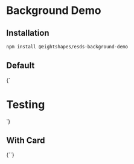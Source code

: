 

<Meta title="Background Demo" component="esds-background-demo" />

# Background Demo

## Installation

```bash
npm install @eightshapes/esds-background-demo
```

## Default

<Preview>
  <Story name="Default">{`<esds-background-demo><h1>Testing</h1></esds-background-demo>`}</Story>
</Preview>

## With Card

<Preview>
  <Story name="With Card">
    {`<esds-background-demo><esds-card title="Card Title"></esds-card><esds-card title="Card Title"></esds-card><esds-card title="Card Title"></esds-card><esds-card title="Card Title"></esds-card></esds-background-demo>`}
  </Story>
</Preview>
